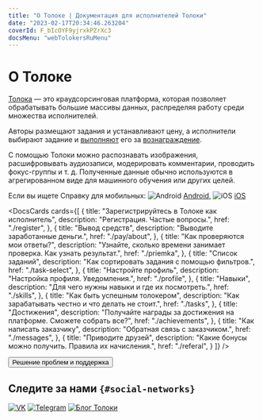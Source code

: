 ```yaml
---
title: "О Толоке | Документация для исполнителей Толоки"
date: "2023-02-17T20:34:46.263204"
coverId: F_bIcOYF9yjrxkPZrXc3
docsMenu: "webTolokersRuMenu"
---
```


# О Толоке

[Толока](https://toloka.ai/tolokers/ru/) — это краудсорсинговая платформа, которая позволяет обрабатывать большие массивы данных, распределяя работу среди множества исполнителей.

Авторы размещают задания и устанавливают цену, а исполнители выбирают задание и [выполняют](./tasks) его за [вознаграждение](./priemka#pay).

С помощью Толоки можно распознавать изображения, расшифровывать аудиозаписи, модерировать комментарии, проводить фокус-группы и т. д. Полученные данные обычно используются в агрегированном виде для машинного обучения или других целей.


Если вы ищете Справку для мобильных: <img src="https://yastatic.net/s3/doc-binary/src/support/toloka-tolokers/ru/main/icon_android.png" alt="Android" /> [Android](../android/), <img src="https://yastatic.net/s3/doc-binary/src/support/toloka-tolokers/ru/main/icon_apple.png" alt="iOS" /> [iOS](../ios/)

<DocsCards cards={[
{
  title: "Зарегистрируйтесь в Толоке как исполнитель",
  description: "Регистрация. Частые вопросы.",
  href: "./register",
},
{
  title: "Вывод средств",
  description: "Выводите заработанные деньги.",
  href: "./pay/about",
},
{
  title: "Как проверяются мои ответы?",
  description: "Узнайте, сколько времени занимает проверка. Как узнать результат.",
  href: "./priemka",
},
{
  title: "Список заданий",
  description: "Как сортировать задания с помощью фильтров.",
  href: "./task-select",
},
{
  title: "Настройте профиль",
  description: "Настройка профиля. Уведомления.",
  href: "./profile",
},
{
  title: "Навыки",
  description: "Для чего нужны навыки и где их посмотреть.",
  href: "./skills",
},
{
  title: "Как быть успешным толокером",
  description: "Как зарабатывать честно и что делать не стоит.",
  href: "./tasks",
},
{
  title: "Достижения",
  description: "Получайте награды за достижения на платформе. Сможете собрать все?",
  href: "./achievements",
},
{
  title: "Как написать заказчику",
  description: "Обратная связь с заказчиком.",
  href: "./messages",
},
{
  title: "Приводите друзей",
  description: "Какие бонусы можно получить. Правила их начисления.",
  href: "./referal",
}
]} />

<Button view="defaultInverse" size="l" type="link" url="./troubleshooting/troubleshooting#not_working_properly">Решение проблем и поддержка</Button>

## Следите за нами `{#social-networks}`

[![VK](https://yastatic.net/s3/doc-binary/src/support/toloka-tolokers/ru/SocialNetwork/Vkontakte.svg)](https://vk.com/we.toloka) [![Telegram](https://yastatic.net/s3/doc-binary/src/support/toloka-tolokers/ru/SocialNetwork/telegram_1.svg)](https://t.me/TolokaOfficial) [![Блог Толоки](https://tlkfrontprod.azureedge.net/portal-production/static/uploaded/images/1682078482831/1682078482831_original_svg.svg)](https://join.toloka.ai/blog/)